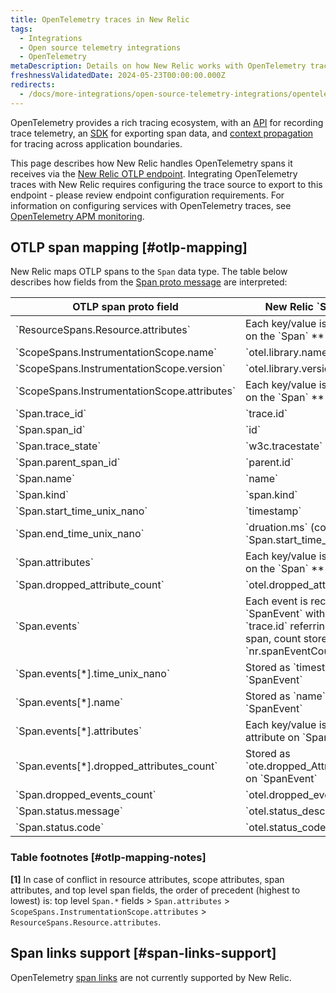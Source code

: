```yaml
---
title: OpenTelemetry traces in New Relic
tags:
  - Integrations
  - Open source telemetry integrations
  - OpenTelemetry
metaDescription: Details on how New Relic works with OpenTelemetry traces
freshnessValidatedDate: 2024-05-23T00:00:00.000Z
redirects:
  - /docs/more-integrations/open-source-telemetry-integrations/opentelemetry/best-practices/opentelemetry-best-practices-traces
---
```


OpenTelemetry provides a rich tracing ecosystem, with an [API](https://opentelemetry.io/docs/specs/otel/trace/api/) for recording trace telemetry, an [SDK](https://opentelemetry.io/docs/specs/otel/trace/sdk/) for exporting span data, and [context propagation](https://opentelemetry.io/docs/specs/otel/context/api-propagators/) for tracing across application boundaries.

This page describes how New Relic handles OpenTelemetry spans it receives via the [New Relic OTLP endpoint](/docs/more-integrations/open-source-telemetry-integrations/opentelemetry/best-practices/opentelemetry-otlp). Integrating OpenTelemetry traces with New Relic requires configuring the trace source to export to this endpoint - please review endpoint configuration requirements. For information on configuring services with OpenTelemetry traces,  see [OpenTelemetry APM monitoring](/docs/more-integrations/open-source-telemetry-integrations/opentelemetry/get-started/apm-monitoring/opentelemetry-apm-intro).

## OTLP span mapping [#otlp-mapping]

New Relic maps OTLP spans to the `Span` data type. The table below describes how fields from the [Span proto message](https://github.com/open-telemetry/opentelemetry-proto/blob/main/opentelemetry/proto/trace/v1/trace.proto) are interpreted:

<table>
  <thead>
    <tr>
      <th>OTLP span proto field</th>
      <th>New Relic `Span` field</th>
    </tr>
  </thead>
  <tbody>
    <tr>
      <td>`ResourceSpans.Resource.attributes`</td>
      <td>Each key/value is an attribute on the `Span` **[1]**</td>
    </tr>
    <tr>
      <td>`ScopeSpans.InstrumentationScope.name`</td>
      <td>`otel.library.name`</td>
    </tr>
    <tr>
      <td>`ScopeSpans.InstrumentationScope.version`</td>
      <td>`otel.library.version`</td>
    </tr>
    <tr>
      <td>`ScopeSpans.InstrumentationScope.attributes`</td>
      <td>Each key/value is an attribute on the `Span` **[1]**</td>
    </tr>
    <tr>
      <td>`Span.trace_id`</td>
      <td>`trace.id`</td>
    </tr>
    <tr>
      <td>`Span.span_id`</td>
      <td>`id`</td>
    </tr>
    <tr>
      <td>`Span.trace_state`</td>
      <td>`w3c.tracestate`</td>
    </tr>
    <tr>
      <td>`Span.parent_span_id`</td>
      <td>`parent.id`</td>
    </tr>
    <tr>
      <td>`Span.name`</td>
      <td>`name`</td>
    </tr>
    <tr>
      <td>`Span.kind`</td>
      <td>`span.kind`</td>
    </tr>
    <tr>
      <td>`Span.start_time_unix_nano`</td>
      <td>`timestamp`</td>
    </tr>
    <tr>
      <td>`Span.end_time_unix_nano`</td>
      <td>`druation.ms` (computed with `Span.start_time_unix_nano`</td>
    </tr>
    <tr>
      <td>`Span.attributes`</td>
      <td>Each key/value is an attribute on the `Span` **[1]**</td>
    </tr>
    <tr>
      <td>`Span.dropped_attribute_count`</td>
      <td>`otel.dropped_attributes_count`</td>
    </tr>
    <tr>
      <td>`Span.events`</td>
      <td>Each event is recorded as a `SpanEvent` with `span.id` / `trace.id` referring to source span, count stored as `nr.spanEventCount`</td>
    </tr>
    <tr>
      <td>`Span.events[*].time_unix_nano`</td>
      <td>Stored as `timestamp` on `SpanEvent`</td>
    </tr>
    <tr>
      <td>`Span.events[*].name`</td>
      <td>Stored as `name` on `SpanEvent`</td>
    </tr>
    <tr>
      <td>`Span.events[*].attributes`</td>
      <td>Each key/value is stored as an attribute on `SpanEvent`</td>
    </tr>
    <tr>
      <td>`Span.events[*].dropped_attributes_count`</td>
      <td>Stored as `ote.dropped_Attributes_count` on `SpanEvent`</td>
    </tr>
    <tr>
      <td>`Span.dropped_events_count`</td>
      <td>`otel.dropped_events_count`</td>
    </tr>
    <tr>
      <td>`Span.status.message`</td>
      <td>`otel.status_description`</td>
    </tr>
    <tr>
      <td>`Span.status.code`</td>
      <td>`otel.status_code`</td>
    </tr>
  </tbody>
</table>


### Table footnotes [#otlp-mapping-notes]

**[1]** In case of conflict in resource attributes, scope attributes, span attributes, and top level span fields, the order of precedent (highest to lowest) is: top level `Span.*` fields > `Span.attributes` > `ScopeSpans.InstrumentationScope.attributes` > `ResourceSpans.Resource.attributes`.

## Span links support [#span-links-support]

OpenTelemetry [span links](https://opentelemetry.io/docs/concepts/signals/traces/#span-links) are not currently supported by New Relic.
